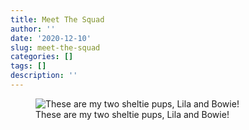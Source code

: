 ```yaml
---
title: Meet The Squad
author: ''
date: '2020-12-10'
slug: meet-the-squad
categories: []
tags: []
description: ''
---
```


![These are my two sheltie pups, Lila and Bowie!](/post/2020-12-10-meet-the-squad_files/dogs.jpg)

